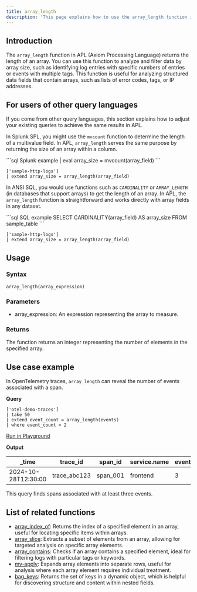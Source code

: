 ```yaml
---
title: array_length
description: 'This page explains how to use the array_length function in APL.'
---
```


## Introduction

The `array_length` function in APL (Axiom Processing Language) returns the length of an array. You can use this function to analyze and filter data by array size, such as identifying log entries with specific numbers of entries or events with multiple tags. This function is useful for analyzing structured data fields that contain arrays, such as lists of error codes, tags, or IP addresses.

## For users of other query languages

If you come from other query languages, this section explains how to adjust your existing queries to achieve the same results in APL.

<AccordionGroup>
<Accordion title="Splunk SPL users">

In Splunk SPL, you might use the `mvcount` function to determine the length of a multivalue field. In APL, `array_length` serves the same purpose by returning the size of an array within a column.

<CodeGroup>
```sql Splunk example
| eval array_size = mvcount(array_field)
```

```kusto APL equivalent
['sample-http-logs']
| extend array_size = array_length(array_field)
```
</CodeGroup>

</Accordion>
<Accordion title="ANSI SQL users">

In ANSI SQL, you would use functions such as `CARDINALITY` or `ARRAY_LENGTH` (in databases that support arrays) to get the length of an array. In APL, the `array_length` function is straightforward and works directly with array fields in any dataset.

<CodeGroup>
```sql SQL example
SELECT CARDINALITY(array_field) AS array_size
FROM sample_table
```

```kusto APL equivalent
['sample-http-logs']
| extend array_size = array_length(array_field)
```
</CodeGroup>

</Accordion>
</AccordionGroup>

## Usage

### Syntax

```kusto
array_length(array_expression)
```

### Parameters

- array_expression: An expression representing the array to measure.

### Returns

The function returns an integer representing the number of elements in the specified array.

## Use case example

In OpenTelemetry traces, `array_length` can reveal the number of events associated with a span.

**Query**

```kusto
['otel-demo-traces']
| take 50
| extend event_count = array_length(events)
| where event_count > 2
```

[Run in Playground](https://play.axiom.co/axiom-play-qf1k/explorer?initForm=%7B%22apl%22%3A%22%5B'otel-demo-traces'%5D%20%7C%20take%2050%20%7C%20extend%20event_count%20%3D%20array_length(events)%20%7C%20where%20event_count%20%3E%202%22%7D)

**Output**

| _time               | trace_id      | span_id       | service.name       | event_count |
|---------------------|---------------|---------------|--------------------|-----------|
| 2024-10-28T12:30:00 | trace_abc123  | span_001      | frontend           | 3         |

This query finds spans associated with at least three events.

## List of related functions

- [array_index_of](/apl/array-functions/array_index_of-function): Returns the index of a specified element in an array, useful for locating specific items within arrays.
- [array_slice](/apl/array-functions/array_slice-function): Extracts a subset of elements from an array, allowing for targeted analysis on specific array elements.
- [array_contains](/apl/array-functions/array_contains-function): Checks if an array contains a specified element, ideal for filtering logs with particular tags or keywords.
- [mv-apply](/apl/array-functions/mv-apply-function): Expands array elements into separate rows, useful for analysis where each array element requires individual treatment.
- [bag_keys](/apl/array-functions/bag_keys-function): Returns the set of keys in a dynamic object, which is helpful for discovering structure and content within nested fields.